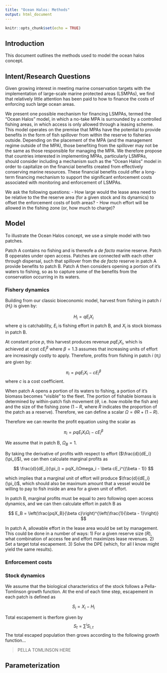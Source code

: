 ```yaml
---
title: "Ocean Halos: Methods"
output: html_document
---
```


```r
knitr::opts_chunk$set(echo = TRUE)
```

## Introduction

This document outlines the methods used to model the ocean halos concept. 

## Intent/Research Questions

Given growing interest in meeting marine conservation targets with the implementation of large-scale marine protected areas (LSMPAs), we find that relatively little attention has been paid to how to finance the costs of enforcing such large ocean areas. 

We present one possible mechanism for financing LSMPAs, termed the "Ocean Halos" model, in which a no-take MPA is surrounded by a controlled fishing areas, in which access is only allowed through a leasing scheme. This model operates on the premise that MPAs have the potential to provide benefits in the form of fish spillover from within the reserve to fisheries outside. Depending on the placement of the MPA (and the management regime outside of the MPA), those benefiting from the spillover may not be the same as those responsible for managing the MPA. We therefore propose that countries interested in implementing MPAs, particularly LSMPAs, should consider including a mechanism such as the "Ocean Halos" model in order to capitalize on the financial benefits created from effectively conserving marine resources. These financial benefits could offer a long-term financing mechanism to support the significant enforcement costs associated with monitoring and enforcement of LSMPAs. 

We ask the following questions: 
- How large would the lease area need to be relative to the the reserve area (for a given stock and its dynamics) to offset the enforcement costs of both areas? 
- How much effort will be allowed in the fishing zone (or, how much to charge)?

## Model

To illustrate the Ocean Halos concept, we use a simple model with two patches. 

Patch A contains no fishing and is thereofe a *de facto* marine reserve. Patch B opperates under open access. Patches are connected with each other through dispersal, such that spillover from the *de facto* reserve in patch A provide benefits to patch B. Patch A then considers opening a portion of it's waters to fishing, so as to capture some of the benefits from the conservation occurring in its waters.

### Fishery dynamics

Building from our classic bioeconomic model, harvest from fishing in patch $i$ ($H_i$) is given by:

$$
H_i = qE_iX_i
$$
where $q$ is catchability, $E_i$ is fishing effort in patch B, and $X_i$ is stock biomass in patch B. 

At constant price $p$, this harvest produces revenue $pqE_iX_i$, which is achieved at cost $cE_i^\beta$ where $\beta = 1.3$ assumes that increasing units of effort are increasingly costly to apply. Therefore, profits from fishing in patch $i$ ($\pi_i$) are given by:

$$
\pi_i = pqE_iX_i - cE_i^\beta
$$
where $c$ is a cost coefficient. 

When patch A opens a portion of its waters to fishing, a portion of it's biomass becomes "visible" to the fleet. The portion of fishable biomass is determined by within-patch fish movement ($\theta$, i.e. how mobile the fish are) and the size of the fishing zone ($1 - R$, where $R$ indicates the proportion of the patch as a reserve). Therefore, we can define a scalar $\Omega = \theta R + (1 - R)$.

Therefore we can rewrite the profit equation using the scalar as

$$
\pi_i = pqE_iX_i\Omega_i - cE_i^\beta
$$

We assume that in patch B, $\Omega_B = 1$. 

By taking the derivative of profits with respect to effort ($\frac{d}{dE_i}(\pi_i)$), we can then calculate marginal profits as

$$
\frac{d}{dE_i}(\pi_i) = pqX_i\Omega_i - \beta cE_i^{(\beta - 1)}
$$

which implies that a marginal unit of effort will produce $\frac{d}{dE_i}(\pi_i)$, which should also be maximum amount that a vessel would be willing to pay to fish inside an area for a given unit of effort. 

In patch B, marginal profits must be equal to zero following open access dynamics, and we can then calculate effort in patch B as

$$
E_B = \left(\frac{pqX_B}{\beta c}\right)^{\left(\frac{1}{\beta - 1}\right)}
$$

In patch A, allowable effort in the lease area would be set by management. This could be done in a number of ways:
1) For a given reserve size ($R$), what combination of access fee and effort maximizes lease revenues. 
2) Set a target total escapement. 
3) Solve the DPE (which, for all I know might yield the same results). 

### Enforcement costs












### Stock dynamics

We assume that the biological characteristics of the stock follows a Pella-Tomlinson growth function. At the end of each time step, escapement in each patch is defined as 

$$
S_i = X_i - H_i
$$

Total escapement is therfore given by 
$$
S_{t} = \sum^{i} S_{i,t}
$$
The total escaped population then grows according to the following growth function... 

> PELLA TOMLINSON HERE

## Parameterization



